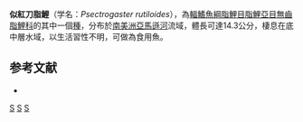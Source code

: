 {{Speciesbox 
| taxon = Psectrogaster rutiloides
| status = NE
| status_system = IUCN3.1
| authority = [[Kner|Kner]], 1858
| synonyms = *''Curimatus rutiloides''<br /><small>Kner, 1858</small>
*''Curimatus isognathus''<br /><small>Eigenmann & Eigenmann, 1889</small>
*''Psectrogaster auratus''<br /><small>Gill, 1896</small>
}}
'''似紅刀脂鯉'''（学名：''Psectrogaster rutiloides''），為[[輻鰭魚綱|輻鰭魚綱]][[脂鯉目|脂鯉目]][[脂鯉亞目|脂鯉亞目]][[無齒脂鯉科|無齒脂鯉科]]的其中一個[[種|種]]，分布於[[南美洲|南美洲]][[亞馬遜河|亞馬遜河]]流域，體長可達14.3公分，棲息在底中層水域，以生活習性不明，可做為食用魚。

==参考文献==
{{refbegin}}
*{{FishBase_species|genus=Psectrogaster|species=rutiloides|year=2013|month=8}}
{{refend}}
{{Taxonbar|from=Q5690222}}

[[Category:食用魚|S]]
[[Category:刀脂鯉屬|S]]
[[Category:1858年描述的鱼类|S]]


{{魚類小作品}}